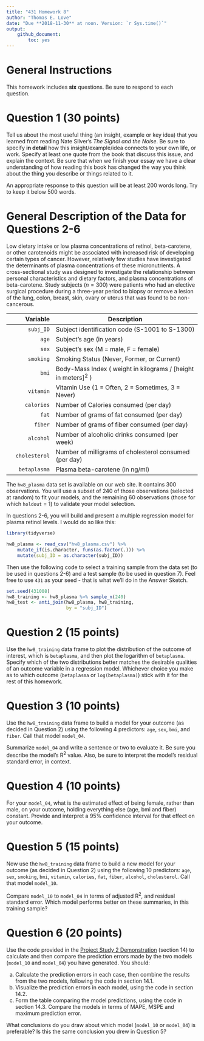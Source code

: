---
title: "431 Homework 8"
author: "Thomas E. Love"
date: "Due **2018-11-30** at noon. Version: `r Sys.time()`"
output:
    github_document:
        toc: yes
---

# General Instructions

This homework includes **six** questions. Be sure to respond to each question. 

# Question 1 (30 points)

Tell us about the most useful thing (an insight, example or key idea) that you learned from reading Nate Silver's *The Signal and the Noise*. Be sure to specify **in detail** how this insight/example/idea connects to your own life, or work. Specify at least one quote from the book that discuss this issue, and explain the context. Be sure that when we finish your essay we have a clear understanding of how reading this book has changed the way you think about the thing you describe or things related to it.

An appropriate response to this question will be at least 200 words long. Try to keep it below 500 words.

# General Description of the Data for Questions 2-6

Low dietary intake or low plasma concentrations of retinol, beta-carotene, or other carotenoids might be associated with increased risk of developing certain types of cancer. However, relatively few studies have investigated the determinants of plasma concentrations of these micronutrients. A cross-sectional study was designed to investigate the relationship between personal characteristics and dietary factors, and plasma concentrations of beta-carotene. Study subjects ($n = 300$) were patients who had an elective surgical procedure during a three-year period to biopsy or remove a lesion of the lung, colon, breast, skin, ovary or uterus that was found to be non-cancerous. 

Variable           | Description
-----------------: | -------------------------------------------------------
`subj_ID`  | Subject identification code (S-1001 to S-1300) 
`age` | Subject's age (in years)  
`sex` | Subject's sex (M = male, F = female) 
`smoking` | Smoking Status (Never, Former, or Current) 
`bmi` | Body-Mass Index ( weight in kilograms / [height in meters]^2^ ) 
`vitamin` | Vitamin Use (1 = Often, 2 = Sometimes, 3 = Never) 
`calories` | Number of Calories consumed (per day) 
`fat` | Number of grams of fat consumed (per day) 
`fiber` | Number of grams of fiber consumed (per day) 
`alcohol` | Number of alcoholic drinks consumed (per week) 
`cholesterol` | Number of milligrams of cholesterol consumed (per day) 
`betaplasma` | Plasma beta-carotene (in ng$/$ml) 

The `hw8_plasma` data set is available on our web site. It contains 300 observations. You will use a subset of 240 of those observations (selected at random) to fit your models, and the remaining 60 observations (those for which `holdout` = 1) to validate your model selection. 

In questions 2-6, you will build and present a multiple regression model for plasma retinol levels. I would do so like this:

```{r, message = FALSE}
library(tidyverse)

hw8_plasma <- read_csv("hw8_plasma.csv") %>%
    mutate_if(is.character, funs(as.factor(.))) %>%
    mutate(subj_ID = as.character(subj_ID))
```

Then use the following code to select a training sample from the data set (to be used in questions 2-6) and a test sample (to be used in question 7). Feel free to use `431` as your seed - that is what we'll do in the Answer Sketch.

```{r}
set.seed(431008)
hw8_training <- hw8_plasma %>% sample_n(240)
hw8_test <- anti_join(hw8_plasma, hw8_training, 
                      by = "subj_ID")
```

# Question 2 (15 points)

Use the `hw8_training` data frame to plot the distribution of the outcome of interest, which is `betaplasma`, and then plot the logarithm of `betaplasma`. Specify which of the two distributions better matches the desirable qualities of an outcome variable in a regression model. Whichever choice you make as to which outcome (`betaplasma` or `log(betaplasma)`) stick with it for the rest of this homework. 

# Question 3 (10 points)

Use the `hw8_training` data frame to build a model for your outcome (as decided in Question 2) using the following 4 predictors: `age`, `sex`, `bmi`, and `fiber`. Call that model `model_04`.

Summarize `model_04` and write a sentence or two to evaluate it. Be sure you describe the model's R^2^ value. Also, be sure to interpret the model's residual standard error, in context.

# Question 4 (10 points)

For your `model_04`, what is the estimated effect of being female, rather than male, on your outcome, holding everything else (age, bmi and fiber) constant. Provide and interpret a 95% confidence interval for that effect on your outcome.

# Question 5 (15 points)

Now use the `hw8_training` data frame to build a new model for your outcome (as decided in Question 2) using the following 10 predictors: `age`, `sex`, `smoking`, `bmi`, `vitamin`, `calories`, `fat`, `fiber`, `alcohol`, `cholesterol`. Call that model `model_10`.

Compare `model_10` to `model_04` in terms of adjusted R^2^, and residual standard error. Which model performs better on these summaries, in this training sample?

# Question 6 (20 points)

Use the code provided in the [Project Study 2 Demonstration](https://github.com/THOMASELOVE/431-2018-project/tree/master/demo_study2) (section 14) to calculate and then compare the prediction errors made by the two models (`model_10` and `model_04`) you have generated. You should:

a. Calculate the prediction errors in each case, then combine the results from the two models, following the code in section 14.1.
b. Visualize the prediction errors in each model, using the code in section 14.2.
c. Form the table comparing the model predictions, using the code in section 14.3. Compare the models in terms of MAPE, MSPE and maximum prediction error.

What conclusions do you draw about which model (`model_10` or `model_04`) is preferable? Is this the same conclusion you drew in Question 5?

